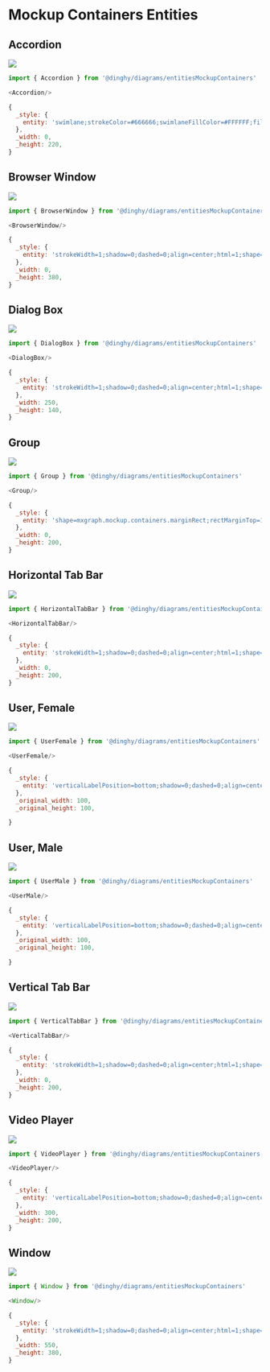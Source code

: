 
# Mockup Containers Entities


## Accordion

<Tabs>
  <TabItem value="Preview">

![](./accordion.png#drawio)

  </TabItem>
  <TabItem value="Usage">
    
```js
import { Accordion } from '@dinghy/diagrams/entitiesMockupContainers'

<Accordion/>
```

  </TabItem>
  <TabItem value="Definition">
    
```js
{
  _style: {
    entity: 'swimlane;strokeColor=#666666;swimlaneFillColor=#FFFFFF;fillColor=#ffffff;fontColor=#008CFF;fontStyle=0;childLayout=stackLayout;horizontal=1;startSize=0;horizontalStack=0;resizeParent=1;resizeParentMax=0;resizeLast=0;collapsible=0;marginBottom=0;whiteSpace=wrap;html=1;fontSize=17;',
  },
  _width: 0,
  _height: 220,
}
```

  </TabItem>
</Tabs>


## Browser Window

<Tabs>
  <TabItem value="Preview">

![](./browser-window.png#drawio)

  </TabItem>
  <TabItem value="Usage">
    
```js
import { BrowserWindow } from '@dinghy/diagrams/entitiesMockupContainers'

<BrowserWindow/>
```

  </TabItem>
  <TabItem value="Definition">
    
```js
{
  _style: {
    entity: 'strokeWidth=1;shadow=0;dashed=0;align=center;html=1;shape=mxgraph.mockup.containers.browserWindow;rSize=0;strokeColor=#666666;strokeColor2=#008cff;strokeColor3=#c4c4c4;mainText=,;recursiveResize=0;',
  },
  _width: 0,
  _height: 380,
}
```

  </TabItem>
</Tabs>


## Dialog Box

<Tabs>
  <TabItem value="Preview">

![](./dialog-box.png#drawio)

  </TabItem>
  <TabItem value="Usage">
    
```js
import { DialogBox } from '@dinghy/diagrams/entitiesMockupContainers'

<DialogBox/>
```

  </TabItem>
  <TabItem value="Definition">
    
```js
{
  _style: {
    entity: 'strokeWidth=1;shadow=0;dashed=0;align=center;html=1;shape=mxgraph.mockup.containers.rrect;rSize=0;strokeColor=#666666;fontColor=#666666;fontSize=17;verticalAlign=top;whiteSpace=wrap;fillColor=#ffffff;spacingTop=32;',
  },
  _width: 250,
  _height: 140,
}
```

  </TabItem>
</Tabs>


## Group

<Tabs>
  <TabItem value="Preview">

![](./group.png#drawio)

  </TabItem>
  <TabItem value="Usage">
    
```js
import { Group } from '@dinghy/diagrams/entitiesMockupContainers'

<Group/>
```

  </TabItem>
  <TabItem value="Definition">
    
```js
{
  _style: {
    entity: 'shape=mxgraph.mockup.containers.marginRect;rectMarginTop=10;strokeColor=#666666;strokeWidth=1;dashed=0;rounded=1;arcSize=5;recursiveResize=0;html=1;whiteSpace=wrap;',
  },
  _width: 0,
  _height: 200,
}
```

  </TabItem>
</Tabs>


## Horizontal Tab Bar

<Tabs>
  <TabItem value="Preview">

![](./horizontal-tab-bar.png#drawio)

  </TabItem>
  <TabItem value="Usage">
    
```js
import { HorizontalTabBar } from '@dinghy/diagrams/entitiesMockupContainers'

<HorizontalTabBar/>
```

  </TabItem>
  <TabItem value="Definition">
    
```js
{
  _style: {
    entity: 'strokeWidth=1;shadow=0;dashed=0;align=center;html=1;shape=mxgraph.mockup.containers.marginRect2;rectMarginTop=32;strokeColor=#666666;gradientColor=none;whiteSpace=wrap;',
  },
  _width: 0,
  _height: 200,
}
```

  </TabItem>
</Tabs>


## User, Female

<Tabs>
  <TabItem value="Preview">

![](./user-female.png#drawio)

  </TabItem>
  <TabItem value="Usage">
    
```js
import { UserFemale } from '@dinghy/diagrams/entitiesMockupContainers'

<UserFemale/>
```

  </TabItem>
  <TabItem value="Definition">
    
```js
{
  _style: {
    entity: 'verticalLabelPosition=bottom;shadow=0;dashed=0;align=center;html=1;verticalAlign=top;strokeWidth=1;shape=mxgraph.mockup.containers.userFemale;strokeColor=#666666;strokeColor2=#008cff;',
  },
  _original_width: 100,
  _original_height: 100,

}
```

  </TabItem>
</Tabs>


## User, Male

<Tabs>
  <TabItem value="Preview">

![](./user-male.png#drawio)

  </TabItem>
  <TabItem value="Usage">
    
```js
import { UserMale } from '@dinghy/diagrams/entitiesMockupContainers'

<UserMale/>
```

  </TabItem>
  <TabItem value="Definition">
    
```js
{
  _style: {
    entity: 'verticalLabelPosition=bottom;shadow=0;dashed=0;align=center;html=1;verticalAlign=top;strokeWidth=1;shape=mxgraph.mockup.containers.userMale;strokeColor=#666666;strokeColor2=#008cff;',
  },
  _original_width: 100,
  _original_height: 100,

}
```

  </TabItem>
</Tabs>


## Vertical Tab Bar

<Tabs>
  <TabItem value="Preview">

![](./vertical-tab-bar.png#drawio)

  </TabItem>
  <TabItem value="Usage">
    
```js
import { VerticalTabBar } from '@dinghy/diagrams/entitiesMockupContainers'

<VerticalTabBar/>
```

  </TabItem>
  <TabItem value="Definition">
    
```js
{
  _style: {
    entity: 'strokeWidth=1;shadow=0;dashed=0;align=center;html=1;shape=mxgraph.mockup.containers.marginRect2;rectMarginLeft=67;strokeColor=#666666;gradientColor=none;whiteSpace=wrap;',
  },
  _width: 0,
  _height: 200,
}
```

  </TabItem>
</Tabs>


## Video Player

<Tabs>
  <TabItem value="Preview">

![](./video-player.png#drawio)

  </TabItem>
  <TabItem value="Usage">
    
```js
import { VideoPlayer } from '@dinghy/diagrams/entitiesMockupContainers'

<VideoPlayer/>
```

  </TabItem>
  <TabItem value="Definition">
    
```js
{
  _style: {
    entity: 'verticalLabelPosition=bottom;shadow=0;dashed=0;align=center;html=1;verticalAlign=top;strokeWidth=1;shape=mxgraph.mockup.containers.videoPlayer;strokeColor=#666666;strokeColor2=#008cff;strokeColor3=#c4c4c4;textColor=#666666;fillColor2=#008cff;barHeight=30;barPos=20;',
  },
  _width: 300,
  _height: 200,
}
```

  </TabItem>
</Tabs>


## Window

<Tabs>
  <TabItem value="Preview">

![](./window.png#drawio)

  </TabItem>
  <TabItem value="Usage">
    
```js
import { Window } from '@dinghy/diagrams/entitiesMockupContainers'

<Window/>
```

  </TabItem>
  <TabItem value="Definition">
    
```js
{
  _style: {
    entity: 'strokeWidth=1;shadow=0;dashed=0;align=center;html=1;shape=mxgraph.mockup.containers.window;align=left;verticalAlign=top;spacingLeft=8;strokeColor2=#008cff;strokeColor3=#c4c4c4;fontColor=#666666;mainText=;fontSize=17;labelBackgroundColor=none;whiteSpace=wrap;',
  },
  _width: 550,
  _height: 380,
}
```

  </TabItem>
</Tabs>

